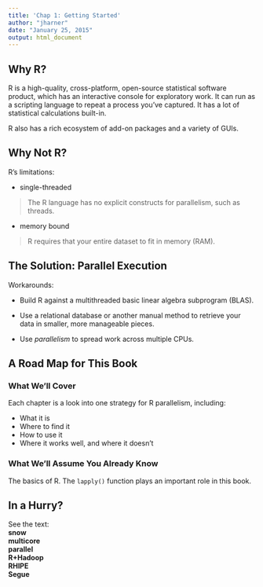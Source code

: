 ```yaml
---
title: 'Chap 1: Getting Started'
author: "jharner"
date: "January 25, 2015"
output: html_document
---
```


## Why R?

R is a high-quality, cross-platform, open-source statistical software product, which has an interactive console for exploratory work. It can run as a scripting language to repeat a process you’ve captured. It has a lot of statistical calculations built-in.

R also has a rich ecosystem of add-on packages and a variety of GUIs.

## Why Not R?

R’s limitations: 

* single-threaded  

> The R language has no explicit constructs for parallelism, such as threads.

* memory bound

> R requires that your entire dataset to fit in memory (RAM).

## The Solution: Parallel Execution

Workarounds:  

* Build R against a multithreaded basic linear algebra subprogram (BLAS).  

* Use a relational database or another manual method to retrieve your data in smaller, more manageable pieces.  

* Use *parallelism* to spread work across multiple CPUs.  

## A Road Map for This Book

### What We’ll Cover

Each chapter is a look into one strategy for R parallelism, including:  

* What it is  
* Where to find it  
* How to use it  
* Where it works well, and where it doesn’t  

### What We’ll Assume You Already Know

The basics of R. The `lapply()` function plays an important role in this book.

## In a Hurry?

See the text:  
**snow**  
**multicore**  
**parallel**  
**R+Hadoop**  
**RHIPE**  
**Segue**  






